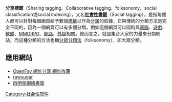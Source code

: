 {{Unreferenced |time=2010-06-20T04:14:04+00:00 }}
{{noteTA
|T=分享標籤
}}
'''分享標籤'''（Sharing tagging、Collaborative tagging、folksonomy、social classification或social indexing），又名'''[[社會性書籤|社會性書籤]]'''（Social tagging），是指每個人都可以針對每個網頁給予數個[[標籤|標籤]]以作為[[分類|分類]]的依據，它與傳統的分類方法是完全不同的，因為一個網頁可以有多個分類，例如這個網頁可以同時與[[電腦|電腦]]、[[遊戲|遊戲]]、[[軟體|軟體]]、[[MMORPG|MMORPG]]、[[網路|網路]]、[[外掛|外掛]]相關。總而言之，就是集合大家的力量來分類網站，而這種分類的方法也稱[[分眾分類法|分眾分類法]]（folksonomy），即大眾分類。
==應用網站==
*[http://www.openfav.com OpenFav 網址分享 網址收藏] {{Wayback|url=http://www.openfav.com/ |date=20201026120048 }}
*[https://web.archive.org/web/20071001133405/http://www.rawsugar.com/ rawsugar]
*[http://www.mingxingroad.com/ 啟明星網絡書簽]{{Wayback|url=http://www.mingxingroad.com/ |date=20190704062509 }}

[[Category:社会性软件|Category:社会性软件]]